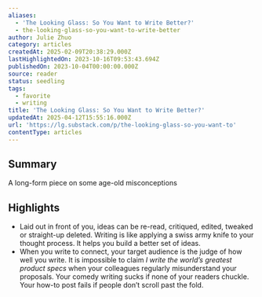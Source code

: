```yaml
---
aliases:
  - 'The Looking Glass: So You Want to Write Better?'
  - the-looking-glass-so-you-want-to-write-better
author: Julie Zhuo
category: articles
createdAt: 2025-02-09T20:38:29.000Z
lastHighlightedOn: 2023-10-16T09:53:43.694Z
publishedOn: 2023-10-04T00:00:00.000Z
source: reader
status: seedling
tags:
  - favorite
  - writing
title: 'The Looking Glass: So You Want to Write Better?'
updatedAt: 2025-04-12T15:55:16.000Z
url: 'https://lg.substack.com/p/the-looking-glass-so-you-want-to'
contentType: articles
---
```

## Summary

A long-form piece on some age-old misconceptions

## Highlights

- Laid out in front of you, ideas can be re-read, critiqued, edited, tweaked or straight-up deleted. Writing is like applying a swiss army knife to your thought process. It helps you build a better set of ideas.
- When you write to connect, your target audience is the judge of how well you write. It is impossible to claim _I write the world’s greatest product specs_ when your colleagues regularly misunderstand your proposals. Your comedy writing sucks if none of your readers chuckle. Your how-to post fails if people don’t scroll past the fold.
